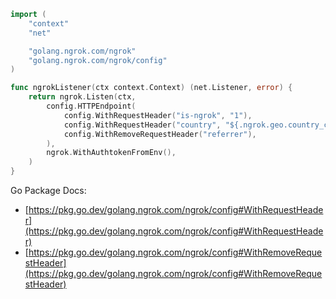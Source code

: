 ```go
import (
	"context"
	"net"

	"golang.ngrok.com/ngrok"
	"golang.ngrok.com/ngrok/config"
)

func ngrokListener(ctx context.Context) (net.Listener, error) {
	return ngrok.Listen(ctx,
		config.HTTPEndpoint(
			config.WithRequestHeader("is-ngrok", "1"),
			config.WithRequestHeader("country", "${.ngrok.geo.country_code}"),
			config.WithRemoveRequestHeader("referrer"),
		),
		ngrok.WithAuthtokenFromEnv(),
	)
}
```

Go Package Docs:

- [https://pkg.go.dev/golang.ngrok.com/ngrok/config#WithRequestHeader](https://pkg.go.dev/golang.ngrok.com/ngrok/config#WithRequestHeader)
- [https://pkg.go.dev/golang.ngrok.com/ngrok/config#WithRemoveRequestHeader](https://pkg.go.dev/golang.ngrok.com/ngrok/config#WithRemoveRequestHeader)

